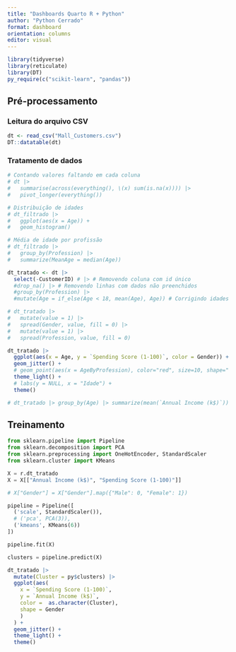 ```yaml
---
title: "Dashboards Quarto R + Python"
author: "Python Cerrado"
format: dashboard
orientation: columns
editor: visual
---
```


```r
library(tidyverse)
library(reticulate)
library(DT)
py_require(c("scikit-learn", "pandas"))
```

## Pré-processamento

### Leitura do arquivo CSV

```r
dt <- read_csv("Mall_Customers.csv")
DT::datatable(dt)
```

### Tratamento de dados

```r

# Contando valores faltando em cada coluna
# dt |>
#   summarise(across(everything(), \(x) sum(is.na(x)))) |>
#   pivot_longer(everything())

# Distribuição de idades
# dt_filtrado |>
#   ggplot(aes(x = Age)) +
#   geom_histogram()

# Média de idade por profissão
# dt_filtrado |>
#   group_by(Profession) |>
#   summarize(MeanAge = median(Age))

dt_tratado <- dt |>
  select(-CustomerID) # |> # Removendo coluna com id único
  #drop_na() |> # Removendo linhas com dados não preenchidos
  #group_by(Profession) |> 
  #mutate(Age = if_else(Age < 18, mean(Age), Age)) # Corrigindo idades

# dt_tratado |>
#   mutate(value = 1) |>
#   spread(Gender, value, fill = 0) |>
#   mutate(value = 1) |>
#   spread(Profession, value, fill = 0)

dt_tratado |>
  ggplot(aes(x = Age, y = `Spending Score (1-100)`, color = Gender)) +
  geom_jitter() +
  # geom_point(aes(x = AgeByProfession), color="red", size=10, shape="|") +
  theme_light() +
  # labs(y = NULL, x = "Idade") +
  theme()

# dt_tratado |> group_by(Age) |> summarize(mean(`Annual Income (k$)`))
```

## Treinamento

```python
from sklearn.pipeline import Pipeline
from sklearn.decomposition import PCA
from sklearn.preprocessing import OneHotEncoder, StandardScaler
from sklearn.cluster import KMeans

X = r.dt_tratado
X = X[["Annual Income (k$)", "Spending Score (1-100)"]]

# X["Gender"] = X["Gender"].map({"Male": 0, "Female": 1})

pipeline = Pipeline([
  ('scale', StandardScaler()),
  # ('pca', PCA(3)),
  ('kmeans', KMeans(6))
])

pipeline.fit(X)

clusters = pipeline.predict(X)
```

```r
dt_tratado |>
  mutate(Cluster = py$clusters) |>
  ggplot(aes(
    x = `Spending Score (1-100)`,
    y = `Annual Income (k$)`,
    color =  as.character(Cluster),
    shape = Gender
    )
  ) +
  geom_jitter() +
  theme_light() +
  theme()
```
